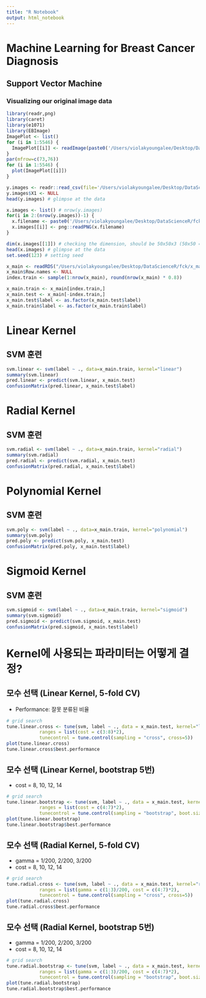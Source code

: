 ```yaml
---
title: "R Notebook"
output: html_notebook
---
```


# Machine Learning for Breast Cancer Diagnosis
## Support Vector Machine
### Visualizing our original image data
```r
library(readr,png)
library(caret)
library(e1071)
library(EBImage)
ImagePlot <- list()
for (i in 1:5546) {
  ImagePlot[[i]] <- readImage(paste0('/Users/violakyoungalee/Desktop/DataScienceR/fck/',i,".png"))
}
par(mfrow=c(73,76))
for (i in 1:5546) {
  plot(ImagePlot[[i]])
}
```

```r
y.images <- readr::read_csv(file='/Users/violakyoungalee/Desktop/DataScienceR/fck/y.csv')
y.images$X1 <- NULL
head(y.images) # glimpse at the data

x.images <- list() # nrow(y.images)
for(i in 2:(nrow(y.images))-1) {
  x.filename <- paste0('/Users/violakyoungalee/Desktop/DataScienceR/fck/',i,".png")
  x.images[[i]] <- png::readPNG(x.filename)
}

dim(x.images[[1]]) # checking the dimension, should be 50x50x3 (50x50 = pixel; 3 = RGB)
head(x.images) # glimpse at the data
set.seed(123) # setting seed

x_main <- readRDS("/Users/violakyoungalee/Desktop/DataScienceR/fck/x_main.rds")
x_main$Row.names <- NULL
index.train <- sample(1:nrow(x_main), round(nrow(x_main) * 0.8))

x_main.train <- x_main[index.train,]
x_main.test <- x_main[-index.train,]
x_main.test$label <- as.factor(x_main.test$label)
x_main.train$label <- as.factor(x_main.train$label)
```

# Linear Kernel
## SVM 훈련
```r
svm.linear <- svm(label ~ ., data=x_main.train, kernel="linear")
summary(svm.linear)
pred.linear <- predict(svm.linear, x_main.test)
confusionMatrix(pred.linear, x_main.test$label)
```

# Radial Kernel
## SVM 훈련
```r
svm.radial <- svm(label ~ ., data=x_main.train, kernel="radial")
summary(svm.radial)
pred.radial <- predict(svm.radial, x_main.test)
confusionMatrix(pred.radial, x_main.test$label)
```

# Polynomial Kernel
## SVM 훈련
```r
svm.poly <- svm(label ~ ., data=x_main.train, kernel="polynomial")
summary(svm.poly)
pred.poly <- predict(svm.poly, x_main.test)
confusionMatrix(pred.poly, x_main.test$label)
```

# Sigmoid Kernel
## SVM 훈련
```r
svm.sigmoid <- svm(label ~ ., data=x_main.train, kernel="sigmoid")
summary(svm.sigmoid)
pred.sigmoid <- predict(svm.sigmoid, x_main.test)
confusionMatrix(pred.sigmoid, x_main.test$label)
```

# Kernel에 사용되는 파라미터는 어떻게 결정?
## 모수 선택 (Linear Kernel, 5-fold CV)
* Performance: 잘못 분류된 비율
```r
# grid search
tune.linear.cross <- tune(svm, label ~ ., data = x_main.test, kernel="linear",
            ranges = list(cost = c(3:8)*2),
            tunecontrol = tune.control(sampling = "cross", cross=5))
plot(tune.linear.cross)
tune.linear.cross$best.performance
```

## 모수 선택 (Linear Kernel, bootstrap 5번)
* cost = 8, 10, 12, 14
```r
# grid search
tune.linear.bootstrap <- tune(svm, label ~ ., data = x_main.test, kernel="linear",
            ranges = list(cost = c(4:7)*2),
            tunecontrol = tune.control(sampling = "bootstrap", boot.size=0.8, nboot=3))
plot(tune.linear.bootstrap)
tune.linear.bootstrap$best.performance
```

## 모수 선택 (Radial Kernel, 5-fold CV)
* gamma = 1/200, 2/200, 3/200
* cost = 8, 10, 12, 14
```r
# grid search
tune.radial.cross <- tune(svm, label ~ ., data = x_main.test, kernel="radial",
            ranges = list(gamma = c(1:3)/200, cost = c(4:7)*2),
            tunecontrol = tune.control(sampling = "cross", cross=5))
plot(tune.radial.cross)
tune.radial.cross$best.performance
```

## 모수 선택 (Radial Kernel, bootstrap 5번)
* gamma = 1/200, 2/200, 3/200
* cost = 8, 10, 12, 14
```r
# grid search
tune.radial.bootstrap <- tune(svm, label ~ ., data = x_main.test, kernel="radial",
            ranges = list(gamma = c(1:3)/200, cost = c(4:7)*2),
            tunecontrol = tune.control(sampling = "bootstrap", boot.size=0.8, nboot=5))
plot(tune.radial.bootstrap)
tune.radial.bootstrap$best.performance
```



